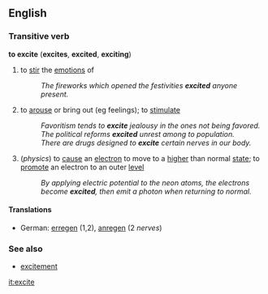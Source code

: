 ==English==
===Transitive verb===
'''to excite''' ('''excites''', '''excited''', '''exciting''')
# to [[stir]] the [[emotion]]s of
#:''The fireworks which opened the festivities '''excited''' anyone present.''
# to [[arouse]] or bring out (eg feelings); to [[stimulate]]
#:''Favoritism tends to '''excite''' jealousy in the ones not being favored.''
#:''The political reforms '''excited''' unrest among to population.''
#:''There are drugs designed to '''excite''' certain nerves in our body.''
#(''physics'') to [[cause]] an [[electron]] to move to a [[higher]] than normal [[state]]; to [[promote]] an electron to an outer [[level]] <!--Could someone specify "state" and "level", please (with an attribute like "energy" e.g.).-->
#:''By applying electric potential to the neon atoms, the electrons become '''excited''', then emit a photon when returning to normal.''
====Translations====
*German: [[erregen]] (1,2), [[anregen]] (2 ''nerves'')

===See also===
*[[excitement]]

[[it:excite]]